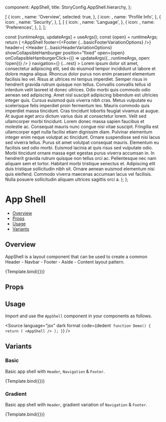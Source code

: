 
  component: AppShell,
  title: StoryConfig.AppShell.hierarchy,
};

<Meta title={meta.title} component={meta.component} />

  [
    {
      icon: <HomeFilledIcon />,
      name: 'Overview',
      selected: true,
    },
    {
      icon: <ConsoleUserThickIcon />,
      name: 'Profile Info',
    },
    {
      icon: <LockIcon />,
      name: 'Security',
    },
  ],
  [
    {
      icon: <LanguagesIcon />,
      name: 'Language',
    },
    {
      icon: <PreferencesIcon />,
      name: 'Preferences',
    },
  ],
];

  const [runtimeArgs, updateArgs] = useArgs();
  const {open} = runtimeArgs;
  return (
    <AppShell
      footer={<Footer {...basicFooterVariationOptions} />}
      header={
        <Header
          {...basicHeaderVariationOptions}
          showCollapsibleHamburger
          position="fixed"
          open={open}
          onCollapsibleHamburgerClick={() => updateArgs({...runtimeArgs, open: !open})}
        />
      }
      navigation={<Navbar fill={fill} open={open} items={NavbarItems} />}
      {...rest}
    >
      <Typography paragraph>
        Lorem ipsum dolor sit amet, consectetur adipiscing elit, sed do eiusmod tempor incididunt ut labore et dolore
        magna aliqua. Rhoncus dolor purus non enim praesent elementum facilisis leo vel. Risus at ultrices mi tempus
        imperdiet. Semper risus in hendrerit gravida rutrum quisque non tellus. Convallis convallis tellus id interdum
        velit laoreet id donec ultrices. Odio morbi quis commodo odio aenean sed adipiscing. Amet nisl suscipit
        adipiscing bibendum est ultricies integer quis. Cursus euismod quis viverra nibh cras. Metus vulputate eu
        scelerisque felis imperdiet proin fermentum leo. Mauris commodo quis imperdiet massa tincidunt. Cras tincidunt
        lobortis feugiat vivamus at augue. At augue eget arcu dictum varius duis at consectetur lorem. Velit sed
        ullamcorper morbi tincidunt. Lorem donec massa sapien faucibus et molestie ac.
      </Typography>
      <Typography paragraph>
        Consequat mauris nunc congue nisi vitae suscipit. Fringilla est ullamcorper eget nulla facilisi etiam dignissim
        diam. Pulvinar elementum integer enim neque volutpat ac tincidunt. Ornare suspendisse sed nisi lacus sed viverra
        tellus. Purus sit amet volutpat consequat mauris. Elementum eu facilisis sed odio morbi. Euismod lacinia at quis
        risus sed vulputate odio. Morbi tincidunt ornare massa eget egestas purus viverra accumsan in. In hendrerit
        gravida rutrum quisque non tellus orci ac. Pellentesque nec nam aliquam sem et tortor. Habitant morbi tristique
        senectus et. Adipiscing elit duis tristique sollicitudin nibh sit. Ornare aenean euismod elementum nisi quis
        eleifend. Commodo viverra maecenas accumsan lacus vel facilisis. Nulla posuere sollicitudin aliquam ultrices
        sagittis orci a.
      </Typography>
    </AppShell>
  );
};

# App Shell

- [Overview](#overview)
- [Props](#props)
- [Usage](#usage)
- [Variants](#variants)

## Overview

AppShell is a layout component that can be used to create a common Header - Navbar - Footer - Aside - Content layout
pattern.

<Canvas>
  <Story
    name="Overview"
    parameters={{
      docs: {inlineStories: false, iframeHeight: 476},
    }}
  >
    {Template.bind({})}
  </Story>
</Canvas>

## Props

<ArgsTable story="Overview" />

## Usage

Import and use the `AppShell` component in your components as follows.

<Source
  language="jsx"
  dark
  format
  code={dedent`
function Demo() {
  return (
    <AppShell />
  );
}`}
/>

## Variants

### Basic

Basic app shell with `Header`, `Navigation` & `Footer`.

<Canvas>
  <Story
    name="Basic"
    parameters={{
      docs: {inlineStories: false, iframeHeight: 476},
    }}
  >
    {Template.bind({})}
  </Story>
</Canvas>

### Gradient

Basic app shell with `Header`, gradient variation of `Navigation` & `Footer`.

<Canvas>
  <Story
    name="Gradient"
    args={{fill: 'gradient'}}
    parameters={{
      docs: {inlineStories: false, iframeHeight: 476},
    }}
  >
    {Template.bind({})}
  </Story>
</Canvas>
